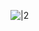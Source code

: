 [[Image:Mancala hole (2).png|{{{size|32px}}}|2]]<noinclude>

[[Category:播棋模板|{{PAGENAME}}]]
</noinclude>